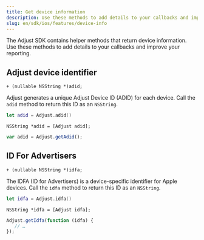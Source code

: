 ```yaml
---
title: Get device information
description: Use these methods to add details to your callbacks and improve your reporting.
slug: en/sdk/ios/features/device-info
---
```


The Adjust SDK contains helper methods that return device information. Use these methods to add details to your callbacks and improve your reporting.

## Adjust device identifier

```objc title="Method signature"
+ (nullable NSString *)adid;
```

Adjust generates a unique Adjust Device ID (ADID) for each device. Call the `adid` method to return this ID as an `NSString`.

<Tabs>
<Tab title="Swift" sync="swift">

```swift
let adid = Adjust.adid()
```

</Tab>
<Tab title="Objective-C" sync="objc">

```objc
NSString *adid = [Adjust adid];
```

</Tab>
<Tab title="Javascript" sync="js">

```js
var adid = Adjust.getAdid();
```

</Tab>
</Tabs>

## ID For Advertisers

```objc title="Method signature"
+ (nullable NSString *)idfa;
```

The IDFA (ID for Advertisers) is a device-specific identifier for Apple devices. Call the `idfa` method to return this ID as an `NSString`.

<Tabs>
<Tab title="Swift" sync="swift">

```swift
let idfa = Adjust.idfa()
```

</Tab>
<Tab title="Objective-C" sync="objc">

```objc
NSString *idfa = [Adjust idfa];
```

</Tab>
<Tab title="Javascript" sync="js">

```js
Adjust.getIdfa(function (idfa) {
   // …
});
```

</Tab>
</Tabs>
